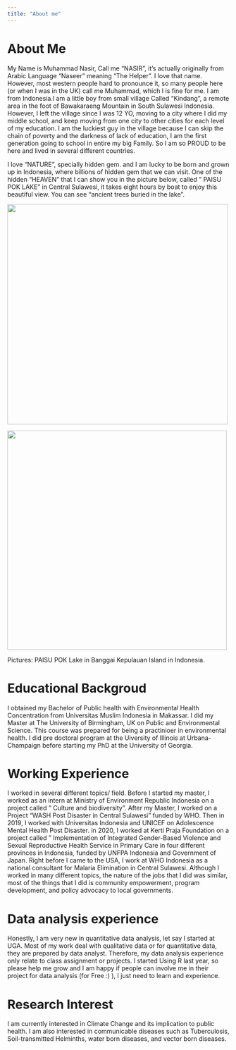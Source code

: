 ```yaml
---
title: "About me"
---
```


# About Me

My Name is Muhammad Nasir, Call me "NASIR", it's actually originally from Arabic Language "Naseer" meaning "The Helper". I love that name. However, most western people hard to pronounce it, so many people here (or when I was in the UK) call me Muhammad, which I is fine for me. I am from Indonesia.I am a little boy from small village Called "Kindang", a remote area in the foot of Bawakaraeng Mountain in South Sulawesi Indonesia. However, I left the village since I was 12 YO, moving to a city where I did my middle school, and keep moving from one city to other cities for each level of my education. I am the luckiest guy in the village because I can skip the chain of poverty and the darkness of lack of education, I am the first generation going to school in entire my big Family. So I am so PROUD to be here and lived in several different countries.

I love "NATURE", specially hidden gem. and I am lucky to be born and grown up in Indonesia, where billions of hidden gem that we can visit. One of the hidden "HEAVEN" that I can show you in the picture below, called " PAISU POK LAKE" in Central Sulawesi, it takes eight hours by boat to enjoy this beautiful view. You can see "ancient trees buried in the lake".

![](Paisu%20pok%20lake%201.JPG){width="500"}

![](Paisu%20Pok%20lake%202.JPG){width="498"}

Pictures: PAISU POK Lake in Banggai Kepulauan Island in Indonesia.

# Educational Backgroud

I obtained my Bachelor of Public health with Environmental Health Concentration from Universitas Muslim Indonesia in Makassar. I did my Master at The University of Birmingham, UK on Public and Environmental Science. This course was prepared for being a practinioer in environmental health. I did pre doctoral program at the Uiversity of Illinois at Urbana-Champaign before starting my PhD at the University of Georgia.

# Working Experience

I worked in several different topics/ field. Before I started my master, I worked as an intern at Ministry of Environment Republic Indonesia on a project called " Culture and biodiversity". After my Master, I worked on a Project "WASH Post Disaster in Central Sulawesi" funded by WHO. Then in 2019, I worked with Universitas Indonesia and UNICEF on Adolescence Mental Health Post Disaster. in 2020, I worked at Kerti Praja Foundation on a project called " Implementation of Integrated Gender-Based Violence and Sexual Reproductive Health Service in Primary Care in four different provinces in Indonesia, funded by UNFPA Indonesia and Government of Japan. Right before I came to the USA, I work at WHO Indonesia as a national consultant for Malaria Elimination in Central Sulawesi. Although I worked in many different topics, the nature of the jobs that I did was similar, most of the things that I did is community empowerment, program development, and policy advocacy to local governments.

# Data analysis experience

Honestly, I am very new in quantitative data analysis, let say I started at UGA. Most of my work deal with qualitative data or for quantitative data, they are prepared by data analyst. Therefore, my data analysis experience only relate to class assignment or projects. I started Using R last year, so please help me grow and I am happy if people can involve me in their project for data analysis (for Free :) ), I just need to learn and experience.

# Research Interest

I am currently interested in Climate Change and its implication to public health. I am also interested in communicable diseases such as Tuberculosis, Soil-transmitted Helminths, water born diseases, and vector born diseases.
